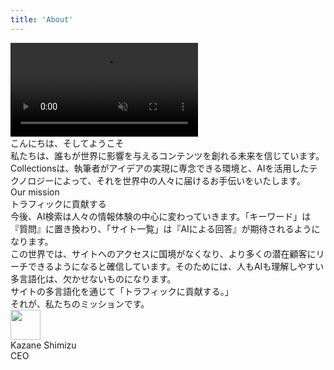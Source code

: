 ```yaml
---
title: 'About'
---
```



<div className="py-5 md:py-10">
  <div>
    <video autoPlay muted loop playsInline className="w-full">
      <source src="https://cdn.collections.dev/docs/mv.mp4" type="video/mp4" />
    </video>
    <div className="text-heading leading-narrow mt-12">こんにちは、そしてようこそ</div>
    <div className="text-lg leading-loose mt-4">
      私たちは、誰もが世界に影響を与えるコンテンツを創れる未来を信じています。Collectionsは、執筆者がアイデアの実現に専念できる環境と、AIを活用したテクノロジーによって、それを世界中の人々に届けるお手伝いをいたします。
    </div>
  </div>
  <div className="mt-12">
    <div className="text-subtitle">Our mission</div>
    <div className="text-heading leading-narrow mt-2">トラフィックに貢献する</div>
    <div className="text-lg leading-loose mt-4">
      今後、AI検索は人々の情報体験の中心に変わっていきます。「キーワード」は『質問』に置き換わり、「サイト一覧」は『AIによる回答』が期待されるようになります。
    </div>
    <div className="text-lg leading-loose mt-4">
      この世界では、サイトへのアクセスに国境がなくなり、より多くの潜在顧客にリーチできるようになると確信しています。そのためには、人もAIも理解しやすい多言語化は、欠かせないものになります。
    </div>
    <div className="text-lg leading-loose mt-4">
      サイトの多言語化を通じて「トラフィックに貢献する。」
    </div>
    <div className="text-lg leading-loose mt-4">それが、私たちのミッションです。</div>
  </div>
  <div className="flex flex-row gap-4 items-center mt-12">
    <Image
      src="https://cdn.collections.dev/docs/ks.jpg"
      width="48"
      height="48"
      className="rounded-full"
    />
    <div>
      <div>Kazane Shimizu</div>
      <div className="text-sm text-gray-500">CEO</div>
    </div>
  </div>
</div>
